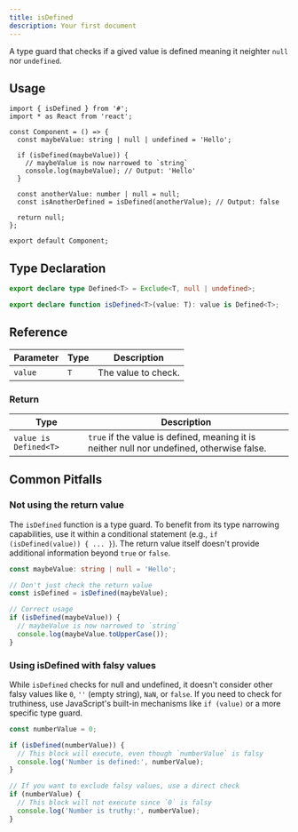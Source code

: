 ```yaml
---
title: isDefined
description: Your first document
---
```


A type guard that checks if a gived value is defined meaning it neighter `null` nor `undefined`.

## Usage

```tsx
import { isDefined } from '#';
import * as React from 'react';

const Component = () => {
  const maybeValue: string | null | undefined = 'Hello';

  if (isDefined(maybeValue)) {
    // maybeValue is now narrowed to `string`
    console.log(maybeValue); // Output: 'Hello'
  }

  const anotherValue: number | null = null;
  const isAnotherDefined = isDefined(anotherValue); // Output: false

  return null;
};

export default Component;
```

## Type Declaration

```ts
export declare type Defined<T> = Exclude<T, null | undefined>;

export declare function isDefined<T>(value: T): value is Defined<T>;
```

## Reference

| Parameter | Type | Description         |
| --------- | ---- | ------------------- |
| `value`   | `T`  | The value to check. |

### Return

| Type                  | Description                                                                                |
| --------------------- | ------------------------------------------------------------------------------------------ |
| `value is Defined<T>` | `true` if the value is defined, meaning it is neither null nor undefined, otherwise false. |

## Common Pitfalls

### Not using the return value

The `isDefined` function is a type guard. To benefit from its type narrowing capabilities, use it within a conditional statement (e.g., `if (isDefined(value)) { ... }`). The return value itself doesn't provide additional information beyond `true` or `false`.

```ts
const maybeValue: string | null = 'Hello';

// Don't just check the return value
const isDefined = isDefined(maybeValue);

// Correct usage
if (isDefined(maybeValue)) {
  // maybeValue is now narrowed to `string`
  console.log(maybeValue.toUpperCase());
}
```

### Using isDefined with falsy values

While `isDefined` checks for null and undefined, it doesn't consider other falsy values like `0`, `''` (empty string), `NaN`, or `false`. If you need to check for truthiness, use JavaScript's built-in mechanisms like `if (value)` or a more specific type guard.

```ts
const numberValue = 0;

if (isDefined(numberValue)) {
  // This block will execute, even though `numberValue` is falsy
  console.log('Number is defined:', numberValue);
}

// If you want to exclude falsy values, use a direct check
if (numberValue) {
  // This block will not execute since `0` is falsy
  console.log('Number is truthy:', numberValue);
}
```
